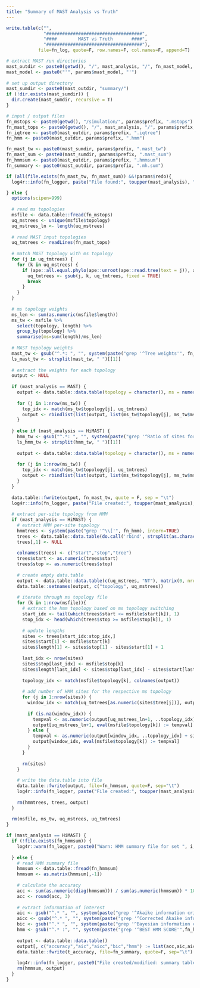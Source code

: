 ```yaml
---
title: "Summary of MAST Analysis vs Truth"
---
```


```r
write.table(c("",
              "####################################",
              "####        MAST vs Truth       ####",
              "####################################"),
            file=fn_log, quote=F, row.names=F, col.names=F, append=T)

# extract MAST run directories
mast_outdir <- paste0(getwd(), "/", mast_analysis, "/", fn_mast_model, "/")
mast_model <- paste0("'", params$mast_model, "'")
  
# set up output directory
mast_sumdir <- paste0(mast_outdir, "summary/")
if (!dir.exists(mast_sumdir)) {
  dir.create(mast_sumdir, recursive = T)
}

# input / output files
fn_mstops <- paste0(getwd(), "/simulation/", params$prefix, ".mstops")
fn_mast_tops <- paste0(getwd(), "/", mast_analysis, "/", params$prefix, ".mast.tops")
fn_iqtree <- paste0(mast_outdir, params$prefix, ".iqtree")
fn_hmm <- paste0(mast_outdir, params$prefix, ".hmm")

fn_mast_tw <- paste0(mast_sumdir, params$prefix, ".mast_tw")
fn_mast_sum <- paste0(mast_sumdir, params$prefix, ".mast_sum")
fn_hmmsum <- paste0(mast_outdir, params$prefix, ".hmmsum")
fn_summary <- paste0(mast_outdir, params$prefix, ".mh.sum")
```

```r
if (all(file.exists(fn_mast_tw, fn_mast_sum)) &&!params$redo){
  log4r::info(fn_logger, paste("File found:", toupper(mast_analysis), "summary files."))

} else {
  options(scipen=999)
  
  # read ms topologies
  msfile <- data.table::fread(fn_mstops)
  uq_mstrees <- unique(msfile$topology)
  uq_mstrees_ln <- length(uq_mstrees)
  
  # read MAST input topologies
  uq_tmtrees <- readLines(fn_mast_tops)
  
  # match MAST topology with ms topology
  for (j in uq_tmtrees) {
    for (k in uq_mstrees) {
      if (ape::all.equal.phylo(ape::unroot(ape::read.tree(text = j)), ape::read.tree(text = k))) {
        uq_tmtrees <- gsub(j, k, uq_tmtrees, fixed = TRUE)
        break
      }
    }
  }
  
  # ms topology weights
  ms_len <- sum(as.numeric(msfile$length))
  ms_tw <- msfile %>%
    select(topology, length) %>%
    group_by(topology) %>%
    summarise(ms=sum(length)/ms_len)
  
  # MAST topology weights
  mast_tw <- gsub("^.*: ", "", system(paste("grep '^Tree weights'", fn_iqtree), intern = T))
  ls_mast_tw <- strsplit(mast_tw, " ")[[1]]
  
  # extract the weights for each topology
  output <- NULL
  
  if (mast_analysis == MAST) {
    output <- data.table::data.table(topology = character(), ms = numeric(), mast = numeric())
    
    for (j in 1:nrow(ms_tw)) {
      top_idx <- match(ms_tw$topology[j], uq_tmtrees)
      output <- rbindlist(list(output, list(ms_tw$topology[j], ms_tw$ms[j], round(as.numeric(ls_mast_tw[top_idx]), 4))))
    }
    
  } else if (mast_analysis == HiMAST) {
    hmm_tw <- gsub("^.*: ", "", system(paste("grep '^Ratio of sites for each category'", fn_hmm), intern = T))
    ls_hmm_tw <- strsplit(hmm_tw, " ")[[1]]
  
    output <- data.table::data.table(topology = character(), ms = numeric(), mast = numeric(), hmm = numeric())
    
    for (j in 1:nrow(ms_tw)) {
      top_idx <- match(ms_tw$topology[j], uq_tmtrees)
      output <- rbindlist(list(output, list(ms_tw$topology[j], ms_tw$ms[j], round(as.numeric(ls_mast_tw[top_idx]), 4), round(as.numeric(ls_hmm_tw[top_idx]), 4))))
    }
  }
  
  data.table::fwrite(output, fn_mast_tw, quote = F, sep = "\t")
  log4r::info(fn_logger, paste("File created:", toupper(mast_analysis), "topology weights comparison."))
  
  # extract per-site topology from HMM
  if (mast_analysis == HiMAST) {
    # extract HMM per-site topology
    hmmtrees <- system(paste("grep '^\\['", fn_hmm), intern=TRUE)
    trees <- data.table::data.table(do.call('rbind', strsplit(as.character(hmmtrees),'\\[|,|\\]')))
    trees[,1] <- NULL
    
    colnames(trees) <- c("start","stop","tree")
    trees$start <- as.numeric(trees$start)
    trees$stop <- as.numeric(trees$stop)
    
    # create empty data.table
    output <- data.table::data.table(c(uq_mstrees, "NT"), matrix(0, nrow=uq_mstrees_ln+1, ncol=uq_mstrees_ln))
    data.table::setnames(output, c("topology", uq_mstrees))
    
    # iterate through ms topology file
    for (k in 1:nrow(msfile)){
      # extract the hmm topology based on ms topology switching
      start_idx <- tail(which(trees$start <= msfile$start[k]), 1)
      stop_idx <- head(which(trees$stop >= msfile$stop[k]), 1)
      
      # update lengths
      sites <- trees[start_idx:stop_idx,]
      sites$start[1] <- msfile$start[k]
      sites$length[1] <- sites$stop[1] - sites$start[1] + 1
      
      last_idx <- nrow(sites)
      sites$stop[last_idx] <- msfile$stop[k]
      sites$length[last_idx] <- sites$stop[last_idx] - sites$start[last_idx] + 1
      
      topology_idx <- match(msfile$topology[k], colnames(output))
      
      # add number of HMM sites for the respective ms topology
      for (j in 1:nrow(sites)) {
        window_idx <- match(uq_tmtrees[as.numeric(sites$tree[j])], output$topology)
        
        if (is.na(window_idx)) {
          tempval <- as.numeric(output[uq_mstrees_ln+1, ..topology_idx] + sites$length[j])
          output[uq_mstrees_ln+1, eval(msfile$topology[k]) := tempval]
        } else {
          tempval <- as.numeric(output[window_idx, ..topology_idx] + sites$length[j])
          output[window_idx, eval(msfile$topology[k]) := tempval]
        }
      }
      
      rm(sites)
    }
    
    # write the data.table into file
    data.table::fwrite(output, file=fn_hmmsum, quote=F, sep="\t")
    log4r::info(fn_logger, paste("File created:", toupper(mast_analysis), "per-site topology comparison."))
    
    rm(hmmtrees, trees, output)
  }
  
  rm(msfile, ms_tw, uq_mstrees, uq_tmtrees)
}
```

```r
if (mast_analysis == HiMAST) {
  if (!file.exists(fn_hmmsum)) {
    log4r::warn(fn_logger, paste0("Warn: HMM summary file for set ", i, " is not found. Skipped."))
  
  } else {
    # read HMM summary file
    hmmsum <- data.table::fread(fn_hmmsum)
    hmmsum <- as.matrix(hmmsum[,-1])
      
    # calculate the accuracy 
    acc <- sum(as.numeric(diag(hmmsum))) / sum(as.numeric(hmmsum)) * 100
    acc <- round(acc, 3)
    
    # extract information of interest
    aic <- gsub("^.* ", "", system(paste("grep '^Akaike information criterion'",fn_iqtree), intern = T))
    aicc <- gsub("^.* ", "", system(paste("grep '^Corrected Akaike information criterion'",fn_iqtree), intern = T))
    bic <- gsub("^.* ", "", system(paste("grep '^Bayesian information criterion'",fn_iqtree), intern = T))
    hmm <- gsub("^.* :", "", system(paste("grep '^BEST HMM SCORE'",fn_hmm), intern = T))
    
    output <- data.table::data.table()
    output[, c("accuracy","aic","aicc","bic","hmm") := list(acc,aic,aicc,bic,hmm)]
    data.table::fwrite(t_accuracy, file=fn_summary, quote=F, sep="\t")
    
    log4r::info(fn_logger, paste0("File created/modified: summary table of ", toupper(mast_analysis), "."))
    rm(hmmsum, output)
  }
}
```